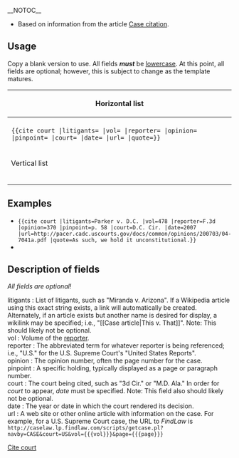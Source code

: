{{documentation subpage}}
__NOTOC__
<!-- EDIT TEMPLATE DOCUMENTATION BELOW THIS LINE -->
{{warning|'''This template is experimental.'''  For the time being, it is better to manually type out court citations than to rely on this template.}}

*Based on information from the article [[Case citation]].

==Usage==
Copy a blank version to use.  All fields '''''must''''' be [[lowercase]].  At this point, all fields are optional; however, this is subject to change as the template matures.

{| class="wikitable"
|- width="50%" style="vertical-align:top;"
! Horizontal list
|- width="50%" style="vertical-align:top;"
| style="vertical-align:top; padding:1ex;" |<pre>
{{cite court |litigants= |vol= |reporter= |opinion= |pinpoint= |court= |date= |url= |quote=}}</pre>
|- width="50%" style="vertical-align:top;"
! Vertical list
|- width="50%" style="vertical-align:top;"
| style="vertical-align:top; padding:1ex;" |<pre>
{{cite court
|litigants=
|vol=
|reporter=
|opinion=
|pinpoint=
|court=
|date=
|url=
|quote=
}}</pre>
|}

==Examples==
*<code><nowiki>{{cite court |litigants=Parker v. D.C. |vol=478 |reporter=F.3d |opinion=370 |pinpoint=p. 58 |court=D.C. Cir. |date=2007 |url=http://pacer.cadc.uscourts.gov/docs/common/opinions/200703/04-7041a.pdf |quote=As such, we hold it unconstitutional.}}</nowiki></code>
*{{cite court |litigants=Parker v. D.C. |vol=478 |reporter=F.3d |opinion=370 |pinpoint=p. 58 |court=D.C. Cir. |date=2007 |url=http://pacer.cadc.uscourts.gov/docs/common/opinions/200703/04-7041a.pdf|quote=As such, we hold it unconstitutional.}}

==Description of fields==
''All fields are optional!''
; litigants : List of litigants, such as "Miranda v. Arizona".  If a Wikipedia article using this exact string exists, a link will automatically be created.  Alternately, if an article exists but another name is desired for display, a wikilink may be specified; i.e., "<nowiki>[[Case article|This v. That]]</nowiki>".  Note: This should likely not be optional.
; vol : Volume of the [[Reporter (law)|reporter]].
; reporter : The abbreviated term for whatever reporter is being referenced; i.e., "U.S." for the U.S. Supreme Court's "United States Reports".
; opinion : The opinion number, often the page number for the case.
; pinpoint : A specific holding, typically displayed as a page or paragraph number.
; court : The court being cited, such as "3d Cir." or "M.D. Ala."  In order for ''court'' to appear, ''date'' must be specified.  Note: This field also should likely not be optional.
; date : The year or date in which the court rendered its decision.
; url : A web site or other online article with information on the case.  For example, for a U.S. Supreme Court case, the URL to ''FindLaw'' is <code><nowiki>http://caselaw.lp.findlaw.com/scripts/getcase.pl?navby=CASE&court=US&vol={{{vol}}}&page={{{page}}}</nowiki></code>

<includeonly>
[[Category:Law citation templates|Cite court]]
</includeonly>